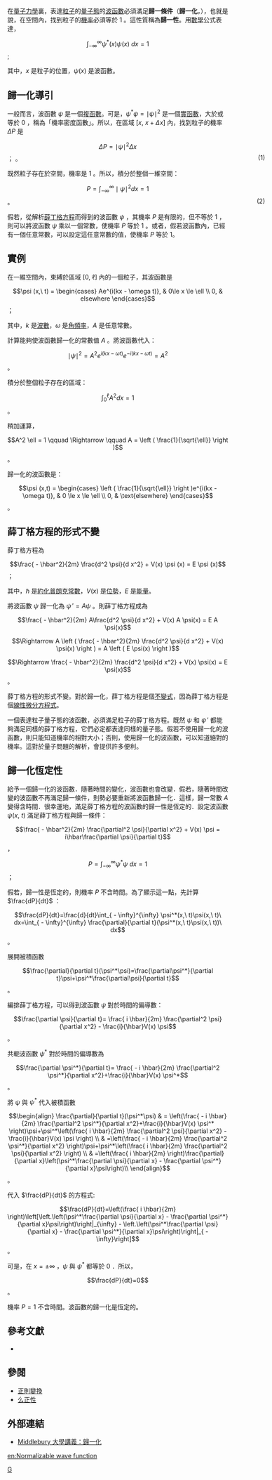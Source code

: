 {{noteTA
|G1=物理學
}}
在[[量子力學|量子力學]]裏，表達[[粒子|粒子]]的[[量子態|量子態]]的[[波函數|波函數]]必須滿足'''歸一條件'''（'''歸一化'''，{{lang-en|be normalized}}），也就是說，在空間內，找到粒子的[[機率|機率]]必須等於 <math>1</math> 。這性質稱為'''歸一性'''。用[[數學|數學]]公式表達，

:<math>\int_{ - \infty}^{\infty} \psi^*(x)\psi(x)\ dx=1</math> ;

其中，<math>x</math> 是粒子的位置，<math>\psi(x)</math> 是波函數。

== 歸一化導引 ==
一般而言，波函數 <math>\psi</math> 是一個[[複函數|複函數]]。可是，<math>\psi^* \psi =  \mid \psi  \mid ^2</math> 是一個[[實數|實函數]]，大於或等於 <math>0</math> ，稱為「機率密度函數」。所以，在區域 <math>[x,\ x+\Delta x]</math> 內，找到粒子的機率 <math>\Delta P</math> 是
:<math>\Delta P =\mid \psi  \mid ^2 \Delta x</math> ；<span style="position:absolute;right:15%">(1)</span> 。

既然粒子存在於空間，機率是 <math>1</math> 。所以，積分於整個一維空間：

:<math>P= \int_{ - \infty}^{\infty} \mid \psi  \mid ^2 dx = 1 </math> 。<span style="position:absolute;right:15%">(2)</span>

假若，從解析[[薛丁格方程|薛丁格方程]]而得到的波函數 <math>\psi</math> ，其機率 <math>P</math> 是有限的，但不等於 <math>1</math> ，則可以將波函數 <math>\psi</math> 乘以一個常數，使機率 <math>P</math> 等於 <math>1</math> 。或者，假若波函數內，已經有一個任意常數，可以設定這任意常數的值，使機率 <math>P</math> 等於 <math>1</math>。

== 實例 ==
在一維空間內，束縛於區域 <math>[0,\ \ell]</math> 內的一個粒子，其波函數是
:<math>\psi (x,\ t) = \begin{cases} Ae^{i(kx - \omega t)}, & 0\le x \le  \ell \\ 0, &  elsewhere \end{cases}</math> ；

其中，<math>k</math> 是[[波數|波數]]，<math>\omega</math> 是[[角頻率|角頻率]]，<math>A</math> 是任意常數。

計算能夠使波函數歸一化的常數值 <math>A</math> 。將波函數代入：
:<math> \mid \psi  \mid ^2 = A^2 e^{i(kx - \omega t)} e^{ - i(kx - \omega t)} =A^2  </math> 。

積分於整個粒子存在的區域：
:<math>\int_{0}^{\ell} A^2 dx= 1</math> 。

稍加運算，
:<math>A^2 \ell = 1 \qquad \Rightarrow \qquad A = \left ( \frac{1}{\sqrt{\ell}} \right )</math> 。

歸一化的波函數是：
:<math> \psi (x,t) = \begin{cases} \left ( \frac{1}{\sqrt{\ell}} \right )e^{i(kx - \omega t)}, & 0 \le x \le  \ell \\ 0, &  \text{elsewhere} \end{cases}</math> 。

== 薛丁格方程的形式不變 ==
薛丁格方程為 
:<math> \frac{ - \hbar^2}{2m} \frac{d^2 \psi}{d x^2} + V(x) \psi (x) = E \psi (x)</math>  ；

其中，<math>\hbar</math> 是[[約化普朗克常數|約化普朗克常數]]，<math>V(x)</math> 是[[位勢|位勢]]，<math>E</math> 是[[能量|能量]]。

將波函數 <math>\psi</math> 歸一化為 <math>\psi\,'=A\psi</math> 。則薛丁格方程成為
:<math> \frac{ - \hbar^2}{2m} A\frac{d^2 \psi}{d x^2} + V(x) A \psi(x) = E A \psi(x)</math>  

:<math> \Rightarrow  A \left ( \frac{ - \hbar^2}{2m} \frac{d^2 \psi}{d x^2} + V(x) \psi(x) \right ) = A \left ( E \psi(x) \right )</math> 

:<math> \Rightarrow \frac{ - \hbar^2}{2m} \frac{d^2 \psi}{d x^2} + V(x) \psi(x) = E \psi(x)</math> 。

薛丁格方程的形式不變。對於歸一化，薛丁格方程是個[[不變量|不變式]]，因為薛丁格方程是個[[線性微分方程式|線性微分方程式]]。

一個表達粒子量子態的波函數，必須滿足粒子的薛丁格方程。既然 <math>\psi</math> 和 <math>\psi\,'</math> 都能夠滿足同樣的薛丁格方程，它們必定都表達同樣的量子態。假若不使用歸一化的波函數，則只能知道機率的相對大小；否則，使用歸一化的波函數，可以知道絕對的機率。這對於量子問題的解析，會提供許多便利。

== 歸一化恆定性 ==
給予一個歸一化的波函數．隨著時間的變化，波函數也會改變．假若，隨著時間改變的波函數不再滿足歸一條件，則勢必要重新將波函數歸一化．這樣，歸一常數 <math>A</math> 變得含時間．很幸運地，滿足薛丁格方程的波函數的歸一性是恆定的．設定波函數 <math>\psi(x,\ t)</math> 滿足薛丁格方程與歸一條件：
:<math> \frac{ - \hbar^2}{2m} \frac{\partial^2 \psi}{\partial  x^2} + V(x) \psi = i\hbar\frac{\partial \psi}{\partial t}</math>  ，
:<math>P=\int_{ - \infty}^{\infty} \psi^*\psi\ dx=1</math> ；

假若，歸一性是恆定的，則機率 <math>P</math> 不含時間。為了顯示這一點，先計算 <math>\frac{dP}{dt}</math> ：
:<math>\frac{dP}{dt}=\frac{d}{dt}\int_{ - \infty}^{\infty} \psi^*(x,\ t)\psi(x,\ t)\ dx=\int_{ - \infty}^{\infty} \frac{\partial}{\partial t}(\psi^*(x,\ t)\psi(x,\ t))\ dx</math> 。

展開被積函數
:<math>\frac{\partial}{\partial t}(\psi^*\psi)=\frac{\partial\psi^*}{\partial t}\psi+\psi^*\frac{\partial\psi}{\partial t}</math> 。

編排薛丁格方程，可以得到波函數 <math>\psi</math> 對於時間的偏導數：
:<math>\frac{\partial \psi}{\partial t}= \frac{ i \hbar}{2m} \frac{\partial^2 \psi}{\partial  x^2} -  \frac{i}{\hbar}V(x) \psi </math> 。

共軛波函數 <math>\psi^*</math> 對於時間的偏導數為
:<math>\frac{\partial \psi^*}{\partial t}= \frac{ - i \hbar}{2m} \frac{\partial^2 \psi^*}{\partial  x^2}+\frac{i}{\hbar}V(x) \psi^* </math> 。

將 <math>\psi</math> 與 <math>\psi^*</math> 代入被積函數
:<math>\begin{align} \frac{\partial}{\partial t}(\psi^*\psi) & = \left(\frac{ - i \hbar}{2m} \frac{\partial^2 \psi^*}{\partial  x^2}+\frac{i}{\hbar}V(x) \psi^* \right)\psi+\psi^*\left(\frac{ i \hbar}{2m} \frac{\partial^2 \psi}{\partial  x^2} -  \frac{i}{\hbar}V(x) \psi \right) \\ 
  & =\left(\frac{ - i \hbar}{2m} \frac{\partial^2 \psi^*}{\partial  x^2} \right)\psi+\psi^*\left(\frac{ i \hbar}{2m} \frac{\partial^2 \psi}{\partial  x^2} \right) \\
  & =\left(\frac{ i \hbar}{2m} \right)\frac{\partial}{\partial  x}\left(\psi^*\frac{\partial \psi}{\partial  x} -  \frac{\partial \psi^*}{\partial  x}\psi\right)\\ \end{align}</math><span style="vertical-align:bottom">。</span> 

代入 <math>\frac{dP}{dt}</math> 的方程式:
:<math>\frac{dP}{dt}=\left(\frac{ i \hbar}{2m} \right)\left[\left.\left(\psi^*\frac{\partial \psi}{\partial  x} - \frac{\partial \psi^*}{\partial  x}\psi\right)\right|_{\infty} - \left.\left(\psi^*\frac{\partial \psi}{\partial  x} -  \frac{\partial \psi^*}{\partial  x}\psi\right)\right|_{ - \infty}\right]</math> 。

可是，在 <math>x=\pm \infty</math> ，<math>\psi</math> 與 <math>\psi^*</math> 都等於 0 ．所以，
:<math>\frac{dP}{dt}=0</math> 。

機率 <math>P=1</math> 不含時間。波函數的歸一化是恆定的。

== 參考文獻 ==
* {{cite book | author=Griffiths, David J.|title=Introduction to Quantum Mechanics (2nd ed.) | publisher=Prentice Hall |year=2004 |id=ISBN 0-13-111892-7|pages=pp. 12-14}}

== 參閱 ==
* [[正則變換#不變量|正則變換]]
* [[么正性|么正性]]

== 外部連結 ==
*[https://web.archive.org/web/20120207042727/http://cat.middlebury.edu/~chem/chemistry/class/physical/quantum/help/normalize/normalize.html Middlebury 大學講義：歸一化]

[[Category:量子力學|G]]

[[en:Normalizable_wave_function|en:Normalizable wave function]]